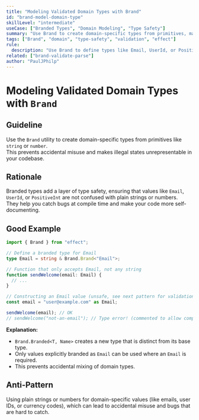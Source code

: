 ```yaml
---
title: "Modeling Validated Domain Types with Brand"
id: "brand-model-domain-type"
skillLevel: "intermediate"
useCase: ["Branded Types", "Domain Modeling", "Type Safety"]
summary: "Use Brand to create domain-specific types from primitives, making illegal states unrepresentable and preventing accidental misuse."
tags: ["Brand", "domain", "type-safety", "validation", "effect"]
rule:
  description: "Use Brand to define types like Email, UserId, or PositiveInt, ensuring only valid values can be constructed and used."
related: ["brand-validate-parse"]
author: "PaulJPhilp"
---
```


# Modeling Validated Domain Types with `Brand`

## Guideline

Use the `Brand` utility to create domain-specific types from primitives like `string` or `number`.  
This prevents accidental misuse and makes illegal states unrepresentable in your codebase.

## Rationale

Branded types add a layer of type safety, ensuring that values like `Email`, `UserId`, or `PositiveInt` are not confused with plain strings or numbers.  
They help you catch bugs at compile time and make your code more self-documenting.

## Good Example

```typescript
import { Brand } from "effect";

// Define a branded type for Email
type Email = string & Brand.Brand<"Email">;

// Function that only accepts Email, not any string
function sendWelcome(email: Email) {
  // ...
}

// Constructing an Email value (unsafe, see next pattern for validation)
const email = "user@example.com" as Email;

sendWelcome(email); // OK
// sendWelcome("not-an-email"); // Type error! (commented to allow compilation)

```

**Explanation:**  
- `Brand.Branded<T, Name>` creates a new type that is distinct from its base type.
- Only values explicitly branded as `Email` can be used where an `Email` is required.
- This prevents accidental mixing of domain types.

## Anti-Pattern

Using plain strings or numbers for domain-specific values (like emails, user IDs, or currency codes), which can lead to accidental misuse and bugs that are hard to catch.